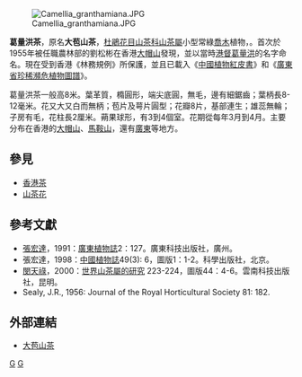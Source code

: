 {{Speciesbox 
| taxon = Camellia granthamiana
| authority =  J. R. Sealy
| status = VU
| status_system = IUCN3.1
| status_ref = <ref>Rivers, M.C. & Wheeler, L. (2015). ''Camellia granthamiana''. The IUCN Red List of Threatened Species 2015: e.T62053240A62053244. https://doi.org/10.2305/IUCN.UK.2015-4.RLTS.T62053240A62053244.en. Downloaded on 22 October 2018.</ref>
| image = Camellia granthamiana fruit.jpg
| image_caption = 葛量洪茶的朔果
}}
[[File:Camellia_granthamiana.JPG|thumb]]

'''葛量洪茶'''，原名'''大苞山茶'''，[[杜鵑花目|杜鵑花目]][[山茶科|山茶科]][[山茶屬|山茶屬]]小型常綠[[喬木|喬木]]植物，{{Citation needed|屬於[[香港|香港]]瀕危植物|time=2018-10-22T16:49:23+00:00}}。首次於1955年被任職農林部的劉松彬在香港[[大帽山|大帽山]]發現，並以當時[[港督|港督]][[葛量洪|葛量洪]]的名字命名。現在受到香港《林務規例》所保護，並且已載入《[[中國植物紅皮書|中國植物紅皮書]]》和《[[廣東省珍稀瀕危植物圖譜|廣東省珍稀瀕危植物圖譜]]》。

葛量洪茶一般高8米。葉革質，橢圓形，端尖底圓，無毛，邊有細鋸齒；葉柄長8-12毫米。花又大又白而無柄；苞片及萼片圓型；花瓣8片，基部連生；雄蕊無輪；子房有毛，花柱長2厘米。蒴果球形，有3到4個室。花期從每年3月到4月。主要分布在香港的[[大帽山|大帽山]]、[[馬鞍山_(香港山峰)|馬鞍山]]，還有[[廣東|廣東]]等地方。

==參見==
* [[香港茶|香港茶]]
* [[山茶花|山茶花]]

==參考文獻==
<references />
* [[張宏達|張宏達]]，1991：[[廣東植物誌|廣東植物誌]]2：127。廣東科技出版社，廣州。
* 張宏達，1998：[[中國植物誌|中國植物誌]]49(3): 6，圖版1：1-2。科學出版社，北京。
* [[閔天祿|閔天祿]]，2000：[[世界山茶屬的研究|世界山茶屬的研究]] 223-224，圖版44：4-6。雲南科技出版社，昆明。
* Sealy, J.R., 1956: Journal of the Royal Horticultural Society 81: 182.

==外部連結==
* [https://web.archive.org/web/20051124122004/http://www.hkherbarium.net/Herbarium/html%20text/26Camellia%20granthamiana.htm 大苞山茶]
{{Wikispecies|Camellia granthamiana|葛量洪茶}}
{{Taxonbar|from=Q845582}}

[[Category:山茶屬|G]]
[[Category:香港特有植物|G]]